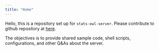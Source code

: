 ```yaml
---
title: "Home"
---
```


Hello, this is a repository set up for `stats-owl-server`. Please contribute to github repository at [here](https://github.com/dipterix/owlserver/). 

The objectives is to provide shared sample code, shell scripts, configurations, and other Q&As about the server.

